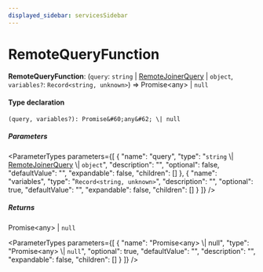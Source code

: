 ```yaml
---
displayed_sidebar: servicesSidebar
---
```



# RemoteQueryFunction

 **RemoteQueryFunction**: (`query`: `string` \| [RemoteJoinerQuery](../interfaces/RemoteJoinerQuery.mdx) \| `object`, `variables?`: `Record<string, unknown>`) => Promise&#60;any&#62; \| `null`

#### Type declaration

`(query, variables?): Promise&#60;any&#62; \| null`

##### Parameters

<ParameterTypes parameters={[
  {
    "name": "query",
    "type": "`string` \\| [RemoteJoinerQuery](../interfaces/RemoteJoinerQuery.mdx) \\| `object`",
    "description": "",
    "optional": false,
    "defaultValue": "",
    "expandable": false,
    "children": []
  },
  {
    "name": "variables",
    "type": "`Record<string, unknown>`",
    "description": "",
    "optional": true,
    "defaultValue": "",
    "expandable": false,
    "children": []
  }
]} />

##### Returns

Promise&#60;any&#62; \| `null`

<ParameterTypes parameters={[
  {
    "name": "Promise&#60;any&#62; \\| null",
    "type": "Promise&#60;any&#62; \\| `null`",
    "optional": true,
    "defaultValue": "",
    "description": "",
    "expandable": false,
    "children": []
  }
]} />
